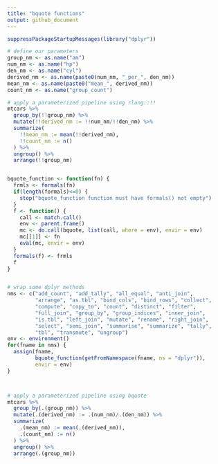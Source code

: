 ```yaml
---
title: "bquote functions"
output: github_document
---
```


```r
suppressPackageStartupMessages(library("dplyr"))

# define our parameters
group_nm <- as.name("am")
num_nm <- as.name("hp")
den_nm <- as.name("cyl")
derived_nm <- as.name(paste0(num_nm, "_per_", den_nm))
mean_nm <- as.name(paste0("mean_", derived_nm))
count_nm <- as.name("group_count")

# apply a parameterized pipeline using rlang::!!
mtcars %>%
  group_by(!!group_nm) %>%
  mutate(!!derived_nm := !!num_nm/!!den_nm) %>%
  summarize(
    !!mean_nm := mean(!!derived_nm),
    !!count_nm := n()
  ) %>%
  ungroup() %>%
  arrange(!!group_nm)


bquote_function <- function(fn) {
  frmls <- formals(fn)
  if(length(formals)<=0) {
    stop("bquote_function function must have formals() not empty")
  }
  f <- function() {
    call <- match.call()
    env <- parent.frame()
    mc <- do.call(bquote, list(call, where = env), envir = env)
    mc[[1]] <- fn
    eval(mc, envir = env)
  }
  formals(f) <- frmls
  f
}


# wrap some dplyr methods
nms <- c("add_count", "add_tally", "all_equal", "anti_join",
         "arrange", "as.tbl", "bind_cols", "bind_rows", "collect",
         "compute", "copy_to", "count", "distinct", "filter",
         "full_join", "group_by", "group_indices", "inner_join",
         "is.tbl", "left_join", "mutate", "rename", "right_join",
         "select", "semi_join", "summarise", "summarize", "tally",
         "tbl", "transmute", "ungroup")
env <- environment()
for(fname in nms) {
  assign(fname, 
         bquote_function(getFromNamespace(fname, ns = "dplyr")),
         envir = env)
}



# apply a parameterized pipeline using bquote
mtcars %>%
  group_by(.(group_nm)) %>%
  mutate(.(derived_nm) := .(num_nm)/.(den_nm)) %>%
  summarize(
    .(mean_nm) := mean(.(derived_nm)),
    .(count_nm) := n()
  ) %>%
  ungroup() %>%
  arrange(.(group_nm))
```

